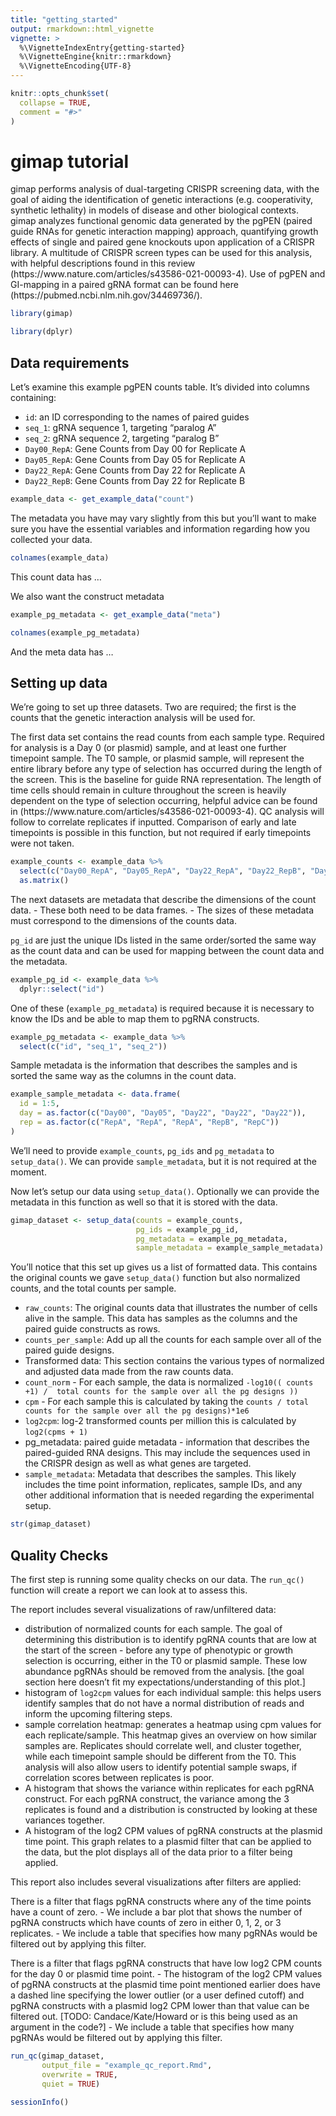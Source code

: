 ```yaml
---
title: "getting_started"
output: rmarkdown::html_vignette
vignette: >
  %\VignetteIndexEntry{getting-started}
  %\VignetteEngine{knitr::rmarkdown}
  %\VignetteEncoding{UTF-8}
---
```


```r
knitr::opts_chunk$set(
  collapse = TRUE,
  comment = "#>"
)
```

# gimap tutorial

gimap performs analysis of dual-targeting CRISPR screening data, with the goal of aiding the identification of genetic interactions (e.g. cooperativity, synthetic lethality) in models of disease and other biological contexts. gimap analyzes functional genomic data generated by the pgPEN (paired guide RNAs for genetic interaction mapping) approach, quantifying growth effects of single and paired gene knockouts upon application of a CRISPR library. A multitude of CRISPR screen types can be used for this analysis, with helpful descriptions found in this review (https://www.nature.com/articles/s43586-021-00093-4). Use of pgPEN and GI-mapping in a paired gRNA format can be found here (https://pubmed.ncbi.nlm.nih.gov/34469736/).

```r
library(gimap)
```

```r
library(dplyr)
```

## Data requirements

Let's examine this example pgPEN counts table. It's divided into columns containing:

- `id`: an ID corresponding to the names of paired guides
- `seq_1`: gRNA sequence 1, targeting "paralog A"
- `seq_2`: gRNA sequence 2, targeting "paralog B"
- `Day00_RepA`: Gene Counts from Day 00 for Replicate A
- `Day05_RepA`: Gene Counts from Day 05 for Replicate A
- `Day22_RepA`: Gene Counts from Day 22 for Replicate A
- `Day22_RepB`: Gene Counts from Day 22 for Replicate B

```r
example_data <- get_example_data("count")
```

The metadata you have may vary slightly from this but you'll want to make sure you have the essential variables and information regarding how you collected your data.

```r
colnames(example_data)
```

This count data has ...

We also want the construct metadata

```r
example_pg_metadata <- get_example_data("meta")
```

```r
colnames(example_pg_metadata)
```

And the meta data has ...

## Setting up data

We're going to set up three datasets. Two are required; the first is the counts that the genetic interaction analysis will be used for.

The first data set contains the read counts from each sample type. Required for analysis is a Day 0 (or plasmid) sample, and at least one further timepoint sample. The T0 sample, or plasmid sample, will represent the entire library before any type of selection has occurred during the length of the screen. This is the baseline for guide RNA representation. The length of time cells should remain in culture throughout the screen is heavily dependent on the type of selection occurring, helpful advice can be found in (https://www.nature.com/articles/s43586-021-00093-4). QC analysis will follow to correlate replicates if inputted. Comparison of early and late timepoints is possible in this function, but not required if early timepoints were not taken.

```r
example_counts <- example_data %>%
  select(c("Day00_RepA", "Day05_RepA", "Day22_RepA", "Day22_RepB", "Day22_RepC")) %>%
  as.matrix()
```

The next datasets are metadata that describe the dimensions of the count data.
- These both need to be data frames.
- The sizes of these metadata must correspond to the dimensions of the counts data.

`pg_id` are just the unique IDs listed in the same order/sorted the same way as the count data and can be used for mapping between the count data and the metadata.

```r
example_pg_id <- example_data %>%
  dplyr::select("id")
```

One of these (`example_pg_metadata`) is required because it is necessary to know the IDs and be able to map them to pgRNA constructs.

```r
example_pg_metadata <- example_data %>%
  select(c("id", "seq_1", "seq_2"))
```

Sample metadata is the information that describes the samples and is sorted the same way as the columns in the count data.

```r
example_sample_metadata <- data.frame(
  id = 1:5,
  day = as.factor(c("Day00", "Day05", "Day22", "Day22", "Day22")),
  rep = as.factor(c("RepA", "RepA", "RepA", "RepB", "RepC"))
)
```

We'll need to provide `example_counts`, `pg_ids` and `pg_metadata` to `setup_data()`. We can provide `sample_metadata`, but it is not required at the moment.

Now let's setup our data using `setup_data()`. Optionally we can provide the metadata in this function as well so that it is stored with the data.

```r
gimap_dataset <- setup_data(counts = example_counts,
                            pg_ids = example_pg_id,
                            pg_metadata = example_pg_metadata,
                            sample_metadata = example_sample_metadata)
```

You'll notice that this set up gives us a list of formatted data. This contains the original counts we gave `setup_data()` function but also normalized counts, and the total counts per sample.

- `raw_counts`: The original counts data that illustrates the number of cells alive in the sample. This data has samples as the columns and the paired guide constructs as rows.
- `counts_per_sample`: Add up all the counts for each sample over all of the paired guide designs.
- Transformed data: This section contains the various types of normalized and adjusted data made from the raw counts data.
- `count_norm` - For each sample, the data is normalized `-log10(( counts +1) /  total counts for the sample over all the pg designs ))`
- `cpm` - For each sample this is calculated by taking the `counts / total counts for the sample over all the pg designs)*1e6`
- `log2cpm`: log-2 transformed counts per million this is calculated by `log2(cpms + 1)`
- pg_metadata: paired guide metadata - information that describes the paired-guided RNA designs. This may include the sequences used in the CRISPR design as well as what genes are targeted.
- `sample_metadata`: Metadata that describes the samples. This likely includes the time point information, replicates, sample IDs, and any other additional information that is needed regarding the experimental setup.


```r
str(gimap_dataset)
```

## Quality Checks

The first step is running some quality checks on our data. The `run_qc()` function will create a report we can look at to assess this.

The report includes several visualizations of raw/unfiltered data:

- distribution of normalized counts for each sample. The goal of determining this distribution is to identify pgRNA counts that are low at the start of the screen - before any type of phenotypic or growth selection is occurring, either in the T0 or plasmid sample. These low abundance pgRNAs should be removed from the analysis. [the goal section here doesn't fit my expectations/understanding of this plot.]
- histogram of `log2cpm` values for each individual sample: this helps users identify samples that do not have a normal distribution of reads and inform the upcoming filtering steps.
- sample correlation heatmap: generates a heatmap using cpm values for each replicate/sample. This heatmap gives an overview on how similar samples are. Replicates should correlate well, and cluster together, while each timepoint sample should be different from the T0. This analysis will also allow users to identify potential sample swaps, if correlation scores between replicates is poor.
- A histogram that shows the variance within replicates for each pgRNA construct. For each pgRNA construct, the variance among the 3 replicates is found and a distribution is constructed by looking at these variances together.
- A histogram of the log2 CPM values of pgRNA constructs at the plasmid time point. This graph relates to a plasmid filter that can be applied to the data, but the plot displays all of the data prior to a filter being applied.

This report also includes several visualizations after filters are applied:

There is a filter that flags pgRNA constructs where any of the time points have a count of zero.
  - We include a bar plot that shows the number of pgRNA constructs which have counts of zero in either 0, 1, 2, or 3 replicates.
  - We include a table that specifies how many pgRNAs would be filtered out by applying this filter.
  
There is a filter that flags pgRNA constructs that have low log2 CPM counts for the day 0 or plasmid time point. 
  - The histogram of the log2 CPM values of pgRNA constructs at the plasmid time point mentioned earlier does have a dashed line specifying the lower outlier (or a user defined cutoff) and pgRNA constructs with a plasmid log2 CPM lower than that value can be filtered out. [TODO: Candace/Kate/Howard or is this being used as an argument in the code?]
  - We include a table that specifies how many pgRNAs would be filtered out by applying this filter. 

```r
run_qc(gimap_dataset,
       output_file = "example_qc_report.Rmd",
       overwrite = TRUE,
       quiet = TRUE)
```

```r
sessionInfo()
```
